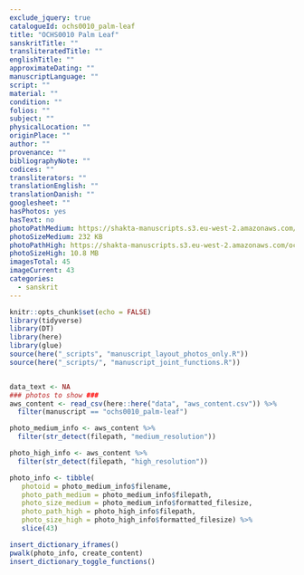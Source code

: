 ```yaml
---
exclude_jquery: true
catalogueId: ochs0010_palm-leaf
title: "OCHS0010 Palm Leaf"
sanskritTitle: ""
transliteratedTitle: ""
englishTitle: ""
approximateDating: ""
manuscriptLanguage: ""
script: ""
material: ""
condition: ""
folios: ""
subject: ""
physicalLocation: ""
originPlace: ""
author: ""
provenance: ""
bibliographyNote: ""
codices: ""
transliterators: ""
translationEnglish: ""
translationDanish: ""
googlesheet: ""
hasPhotos: yes
hasText: no
photoPathMedium: https://shakta-manuscripts.s3.eu-west-2.amazonaws.com/ochs0010_palm-leaf/medium_resolution/DSC05048.jpg
photoSizeMedium: 232 KB
photoPathHigh: https://shakta-manuscripts.s3.eu-west-2.amazonaws.com/ochs0010_palm-leaf/high_resolution/DSC05048.jpeg
photoSizeHigh: 10.8 MB
imagesTotal: 45
imageCurrent: 43
categories:
  - sanskrit
---
```

<script src="https://ajax.googleapis.com/ajax/libs/jquery/3.5.1/jquery.min.js"></script>

```r
knitr::opts_chunk$set(echo = FALSE)
library(tidyverse)
library(DT)
library(here)
library(glue)
source(here("_scripts", "manuscript_layout_photos_only.R"))
source(here("_scripts/", "manuscript_joint_functions.R"))


data_text <- NA
### photos to show ###
aws_content <- read_csv(here::here("data", "aws_content.csv")) %>% 
  filter(manuscript == "ochs0010_palm-leaf")

photo_medium_info <- aws_content %>% 
  filter(str_detect(filepath, "medium_resolution"))

photo_high_info <- aws_content %>% 
  filter(str_detect(filepath, "high_resolution"))

photo_info <- tibble(
   photoid = photo_medium_info$filename,
   photo_path_medium = photo_medium_info$filepath,
   photo_size_medium = photo_medium_info$formatted_filesize,
   photo_path_high = photo_high_info$filepath,
   photo_size_high = photo_high_info$formatted_filesize) %>%
   slice(43)


```


```r
insert_dictionary_iframes()
pwalk(photo_info, create_content)
insert_dictionary_toggle_functions()
```

